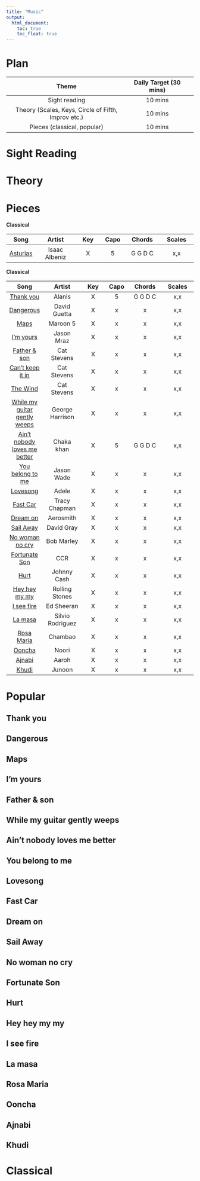 ```yaml
---
title: "Music"
output:
  html_document:
    toc: true  
    toc_float: true 
---
```


# Plan

| Theme 	| Daily Target (30 mins) | 
|:----:	|:------:|:---:|
|Sight reading | 10 mins |
|Theory (Scales, Keys, Circle of Fifth, Improv etc.)| 10 mins |
|Pieces (classical, popular)| 10 mins |


# Sight Reading

# Theory

# Pieces

<b>Classical</b>

| Song 	| Artist | Key | Capo	| Chords 	| Scales 	| 
|:----:	|:------:|:---:|:---:	|:-----:	|:-----:	|
| [Asturias](#thankyou) | Isaac Albeniz | X | 5 	| G G D C 	| x,x 	|

<b>Classical</b> 

| Song 	| Artist | Key | Capo	| Chords 	| Scales 	| 
|:----:	|:------:|:---:|:---:	|:-----:	|:-----:	|
| [Thank you](#thankyou) | Alanis | X | 5 	| G G D C 	| x,x 	|
| [Dangerous](#dangerous) | David Guetta | X | x 	| x 	| x,x 	|
| [Maps](#maps) | Maroon 5 | X | x 	| x 	| x,x 	|
| [I'm yours](#imyours) | Jason Mraz | X | x 	| x 	| x,x 	|
| [Father & son](#fatherson) | Cat Stevens | X | x 	| x 	| x,x 	|
| [Can't keep it in](#cantkeepitin) | Cat Stevens | X | x 	| x 	| x,x 	|
| [The Wind](#thewind) | Cat Stevens | X | x 	| x 	| x,x 	|
| [While my guitar gently weeps](#whilemyguitargentlyweeps) | George Harrison | X | x 	| x 	| x,x 	|
| [Ain't nobody loves me better](#aintnobody) | Chaka khan | X | 5 	| G G D C 	| x,x 	|
| [You belong to me](#youbelongtome) | Jason Wade | X | x 	| x 	| x,x 	|
| [Lovesong](#lovesong) | Adele | X | x 	| x 	| x,x 	|
| [Fast Car](#fastcar) | Tracy Chapman | X | x 	| x 	| x,x 	|
| [Dream on](#dreamon) | Aerosmith | X | x 	| x 	| x,x 	|
| [Sail Away](#sailaway) | David Gray | X | x 	| x 	| x,x 	|
| [No woman no cry](#nowomannocry) | Bob Marley | X | x 	| x 	| x,x 	|
| [Fortunate Son](#fortunateson) | CCR | X | x 	| x 	| x,x 	|
| [Hurt](#hurt) | Johnny Cash | X | x 	| x 	| x,x 	|
| [Hey hey my my](#heyheymymy) | Rolling Stones | X | x 	| x 	| x,x 	|
| [I see fire](#iseefire) | Ed Sheeran | X | x 	| x 	| x,x 	|
| [La masa](#lamasa) | Silvio Rodriguez | X | x 	| x 	| x,x 	|
| [Rosa Maria](#rosamaria) | Chambao | X | x 	| x 	| x,x 	|
| [Ooncha](#ooncha) | Noori | X | x 	| x 	| x,x 	|
| [Ajnabi](#ajnabi) | Aaroh | X | x 	| x 	| x,x 	|
| [Khudi](#khudi) | Junoon | X | x 	| x 	| x,x 	|

# Popular

## Thank you{#thankyou}
## Dangerous{#dangerous}
## Maps{#maps}
## I'm yours{#imyours}
## Father & son{#fatherson}
## While my guitar gently weeps{#whilemyguitargentlyweeps}
## Ain't nobody loves me better{#aintnobody}
## You belong to me{#youbelongtome}
## Lovesong{#lovesong}
## Fast Car{#fastcar}
## Dream on{#dreamon}
## Sail Away{#sailaway}
## No woman no cry{#nowomannocry}
## Fortunate Son{#fortunateson}
## Hurt{#hurt}
## Hey hey my my{#heyheymymy} 
## I see fire{#iseefire}
## La masa{#lamasa}
## Rosa Maria{#rosamaria}
## Ooncha{#ooncha}
## Ajnabi{#ajnabi}
## Khudi{#khudi}


# Classical


